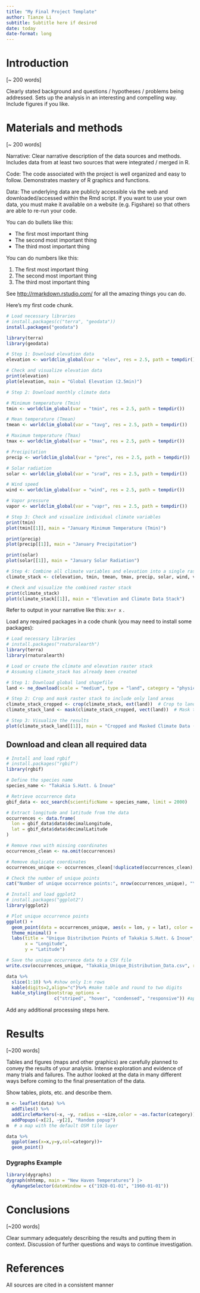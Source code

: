 ```yaml
---
title: "My Final Project Template"
author: Tianze Li
subtitle: Subtitle here if desired
date: today
date-format: long
---
```


# Introduction

\[\~ 200 words\]

Clearly stated background and questions / hypotheses / problems being addressed. Sets up the analysis in an interesting and compelling way. Include figures if you like.

# Materials and methods

\[\~ 200 words\]

Narrative: Clear narrative description of the data sources and methods. Includes data from at least two sources that were integrated / merged in R.

Code: The code associated with the project is well organized and easy to follow. Demonstrates mastery of R graphics and functions.

Data: The underlying data are publicly accessible via the web and downloaded/accessed within the Rmd script. If you want to use your own data, you must make it available on a website (e.g. Figshare) so that others are able to re-run your code.

You can do bullets like this:

-   The first most important thing
-   The second most important thing
-   The third most important thing

You can do numbers like this:

1.  The first most important thing
2.  The second most important thing
3.  The third most important thing

See <http://rmarkdown.rstudio.com/> for all the amazing things you can do.

Here's my first code chunk.

```r
# Load necessary libraries
# install.packages(c("terra", "geodata"))
install.packages("geodata")

library(terra)
library(geodata)

# Step 1: Download elevation data 
elevation <- worldclim_global(var = "elev", res = 2.5, path = tempdir())

# Check and visualize elevation data
print(elevation)
plot(elevation, main = "Global Elevation (2.5min)")

# Step 2: Download monthly climate data 

# Minimum temperature (Tmin)
tmin <- worldclim_global(var = "tmin", res = 2.5, path = tempdir())

# Mean temperature (Tmean)
tmean <- worldclim_global(var = "tavg", res = 2.5, path = tempdir())

# Maximum temperature (Tmax)
tmax <- worldclim_global(var = "tmax", res = 2.5, path = tempdir())

# Precipitation
precip <- worldclim_global(var = "prec", res = 2.5, path = tempdir())

# Solar radiation
solar <- worldclim_global(var = "srad", res = 2.5, path = tempdir())

# Wind speed
wind <- worldclim_global(var = "wind", res = 2.5, path = tempdir())

# Vapor pressure
vapor <- worldclim_global(var = "vapr", res = 2.5, path = tempdir())

# Step 3: Check and visualize individual climate variables
print(tmin)
plot(tmin[[1]], main = "January Minimum Temperature (Tmin)")

print(precip)
plot(precip[[1]], main = "January Precipitation")

print(solar)
plot(solar[[1]], main = "January Solar Radiation")

# Step 4: Combine all climate variables and elevation into a single raster stack
climate_stack <- c(elevation, tmin, tmean, tmax, precip, solar, wind, vapor)

# Check and visualize the combined raster stack
print(climate_stack)
plot(climate_stack[[1]], main = "Elevation and Climate Data Stack")
```

Refer to output in your narrative like this: x=`r x` .

Load any required packages in a code chunk (you may need to install some packages):

```r
# Load necessary libraries
# install.packages("rnaturalearth")
library(terra)
library(rnaturalearth)

# Load or create the climate and elevation raster stack
# Assuming climate_stack has already been created

# Step 1: Download global land shapefile
land <- ne_download(scale = "medium", type = "land", category = "physical", returnclass = "sf")

# Step 2: Crop and mask raster stack to include only land areas
climate_stack_cropped <- crop(climate_stack, ext(land))  # Crop to land extent
climate_stack_land <- mask(climate_stack_cropped, vect(land))  # Mask to land areas

# Step 3: Visualize the results
plot(climate_stack_land[[1]], main = "Cropped and Masked Climate Data (Land Only)")
```

## Download and clean all required data

```r
# Install and load rgbif
# install.packages("rgbif")
library(rgbif)

# Define the species name
species_name <- "Takakia S.Hatt. & Inoue"

# Retrieve occurrence data
gbif_data <- occ_search(scientificName = species_name, limit = 2000)

# Extract longitude and latitude from the data
occurrences <- data.frame(
  lon = gbif_data$data$decimalLongitude,
  lat = gbif_data$data$decimalLatitude
)

# Remove rows with missing coordinates
occurrences_clean <- na.omit(occurrences)

# Remove duplicate coordinates
occurrences_unique <- occurrences_clean[!duplicated(occurrences_clean), ]

# Check the number of unique points
cat("Number of unique occurrence points:", nrow(occurrences_unique), "\n")

# Install and load ggplot2
# install.packages("ggplot2")
library(ggplot2)

# Plot unique occurrence points
ggplot() +
  geom_point(data = occurrences_unique, aes(x = lon, y = lat), color = "red", size = 1) +
  theme_minimal() +
  labs(title = "Unique Distribution Points of Takakia S.Hatt. & Inoue",
       x = "Longitude",
       y = "Latitude")

# Save the unique occurrence data to a CSV file
write.csv(occurrences_unique, "Takakia_Unique_Distribution_Data.csv", row.names = FALSE)
```

```r
data %>% 
  slice(1:10) %>% #show only 1:n rows
  kable(digits=2,align="c")%>% #make table and round to two digits
  kable_styling(bootstrap_options = 
                  c("striped", "hover", "condensed", "responsive")) #apply other formatting
```

Add any additional processing steps here.

# Results

\[\~200 words\]

Tables and figures (maps and other graphics) are carefully planned to convey the results of your analysis. Intense exploration and evidence of many trials and failures. The author looked at the data in many different ways before coming to the final presentation of the data.

Show tables, plots, etc. and describe them.

```r
m <- leaflet(data) %>% 
  addTiles() %>% 
  addCircleMarkers(~x, ~y, radius = ~size,color = ~as.factor(category)) %>% 
  addPopups(~x[2], ~y[2], "Random popup")
m  # a map with the default OSM tile layer
```

```r
data %>% 
  ggplot(aes(x=x,y=y,col=category))+
  geom_point()
```

### Dygraphs Example

```r
library(dygraphs)
dygraph(nhtemp, main = "New Haven Temperatures") |> 
  dyRangeSelector(dateWindow = c("1920-01-01", "1960-01-01")) 
```

# Conclusions

\[\~200 words\]

Clear summary adequately describing the results and putting them in context. Discussion of further questions and ways to continue investigation.

# References

All sources are cited in a consistent manner
